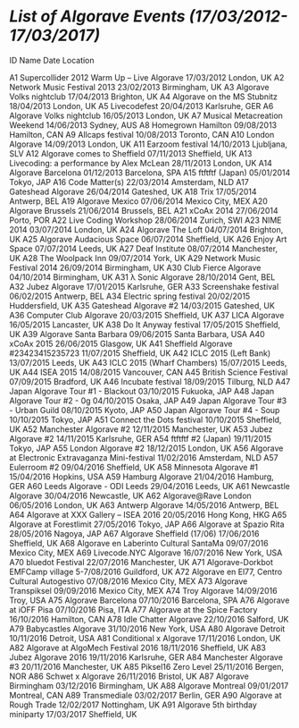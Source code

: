 # _List of Algorave Events (17/03/2012-17/03/2017)_


ID	Name	Date	Location

A1	Supercollider 2012 Warm Up – Live Algorave	17/03/2012	London, UK
A2	Network Music Festival 2013	23/02/2013	Birmingham, UK
A3	Algorave Volks nightclub	17/04/2013	Brighton, UK
A4	Algorave on the MS Stubnitz	18/04/2013	London, UK
A5	Livecodefest	20/04/2013	Karlsruhe, GER
A6	Algorave Volks nightclub	16/05/2013	London, UK
A7	Musical Metacreation Weekend	14/06/2013	Sydney, AUS
A8	Homegrown Hamilton	09/08/2013	Hamilton, CAN
A9	Allcaps festival	10/08/2013	Toronto, CAN
A10	London Algorave	14/09/2013	London, UK
A11	Earzoom festival	14/10/2013	Ljubljana, SLV
A12	Algorave comes to Sheffield	07/11/2013	Sheffield, UK
A13	Livecoding: a performance by Alex McLean	28/11/2013	London, UK
A14	Algorave Barcelona	01/12/2013	Barcelona, SPA
A15	ftftftf (Japan)	05/01/2014	Tokyo, JAP
A16	Code Matter(s)	22/03/2014	Amsterdam, NLD
A17	Gateshead Algorave	26/04/2014	Gateshed, UK
A18	Trix	17/05/2014	Antwerp, BEL
A19	Algorave Mexico	07/06/2014	Mexico City, MEX
A20	Algorave Brussels	21/06/2014	Brussels, BEL
A21	xCoAx 2014	27/06/2014	Porto, POR
A22	Live Coding Workshop	28/06/2014	Zurich, SWI
A23	NIME 2014	03/07/2014	London, UK
A24	Algorave The Loft	04/07/2014	Brighton, UK
A25	Algorave Audacious Space	06/07/2014	Sheffield, UK
A26	Enjoy Art Space	07/07/2014	Leeds, UK
A27	Deaf Institute	08/07/2014	Manchester, UK
A28	The Woolpack Inn	09/07/2014	York, UK
A29	Network Music Festival 2014	26/09/2014	Birmingham, UK
A30	Club Fierce Algorave	04/10/2014	Birmingham, UK
A31	λ Sonic Algorave	28/10/2014	Gent, BEL
A32	Jubez Algorave	17/01/2015	Karlsruhe, GER
A33	Screenshake festival	06/02/2015	Antwerp, BEL
A34	Electric spring festival	20/02/2015	Huddersfield, UK
A35	Gateshead Algorave #2	14/03/2015	Gateshed, UK
A36	Computer Club Algorave	20/03/2015	Sheffield, UK
A37	LICA Algorave	16/05/2015	Lancaster, UK
A38	Do It Anyway festival	17/05/2015	Sheffield, UK
A39	Algorave Santa Barbara	09/06/2015	Santa Barbara, USA
A40	xCoAx 2015	26/06/2015	Glasgow, UK
A41	Sheffield Algorave #23423415235723	11/07/2015	Sheffield, UK
A42	ICLC 2015 (Left Bank)	13/07/2015	Leeds, UK
A43	ICLC 2015 (Wharf Chambers)	15/07/2015	Leeds, UK
A44	ISEA 2015	14/08/2015	Vancouver, CAN
A45	British Science Festival	07/09/2015	Bradford, UK
A46	Incubate festival	18/09/2015	Tilburg, NLD
A47	Japan Algorave Tour #1 - Blackout	03/10/2015	Fukuoka, JAP
A48	Japan Algorave Tour #2 - 0g	04/10/2015	Osaka, JAP
A49	Japan Algorave Tour #3 - Urban Guild	08/10/2015	Kyoto, JAP
A50	Japan Algorave Tour #4 - Soup	10/10/2015	Tokyo, JAP
A51	Connect the Dots festival	10/10/2015	Sheffield, UK
A52	Manchester Algorave #2	12/11/2015	Manchester, UK
A53	Jubez Algorave #2	14/11/2015	Karlsruhe, GER
A54	ftftftf #2 (Japan)	19/11/2015	Tokyo, JAP
A55	London Algorave #2	18/12/2015	London, UK
A56	Algorave at Electronic Extravaganza Mini-festival	11/02/2016	Amsterdam, NLD
A57	Eulerroom #2	09/04/2016	Sheffield, UK
A58	Minnesota Algorave #1	15/04/2016	Hopkins, USA
A59	Hamburg Algorave	21/04/2016	Hamburg, GER
A60	Leeds Algorave - ODI Leeds	29/04/2016	Leeds, UK
A61	Newcastle Algorave	30/04/2016	Newcastle, UK
A62	Algorave@Rave London	06/05/2016	London, UK
A63	Antwerp Algorave	14/05/2016	Antwerp, BEL
A64	Algorave at XXX Gallery – ISEA 2016	20/05/2016	Hong Kong, HKG
A65	Algorave at Forestlimit	27/05/2016	Tokyo, JAP
A66	Algorave at Spazio Rita	28/05/2016	Nagoya, JAP
A67	Algorave Sheffield (17/06)	17/06/2016	Sheffield, UK
A68	Algorave en Laberinto Cultural SantaMa	09/07/2016	Mexico City, MEX
A69	Livecode.NYC Algorave	16/07/2016	New York, USA
A70	bluedot Festival	22/07/2016	Manchester, UK
A71	Algorave-Dorkbot EMFCamp village	5-7/08/2016	Guildford, UK
A72	Algorave en El77, Centro Cultural Autogestivo	07/08/2016	Mexico City, MEX
A73	Algorave Transpiksel	09/09/2016	Mexico City, MEX
A74	Troy Algorave	14/09/2016	Troy, USA
A75	Algorave Barcelona	07/10/2016	Barcelona, SPA
A76	Algorave at iOFF Pisa	07/10/2016	Pisa, ITA
A77	Algorave at the Spice Factory	16/10/2016	Hamilton, CAN
A78	Idle Chatter Algorave	22/10/2016	Salford, UK
A79	Babycastles Algorave	31/10/2016	New York, USA
A80	Algorave Detroit	10/11/2016	Detroit, USA
A81	Conditional x Algorave	17/11/2016	London, UK
A82	Algorave at AlgoMech Festival 2016	18/11/2016	Sheffield, UK
A83	Jubez Algorave 2016	19/11/2016	Karlsruhe, GER
A84	Manchester Algorave #3	20/11/2016	Manchester, UK
A85	Piksel16 Zero Level	25/11/2016	Bergen, NOR
A86	Schwet x Algorave	26/11/2016	Bristol, UK
A87	Algorave Birmingham	03/12/2016	Birmingham, UK
A88	Algorave Montreal	09/01/2017	Montreal, CAN
A89	Transmediale	03/02/2017	Berlin, GER
A90	Algorave at Rough Trade	12/02/2017	Nottingham, UK
A91	Algorave 5th birthday miniparty	17/03/2017	Sheffield, UK